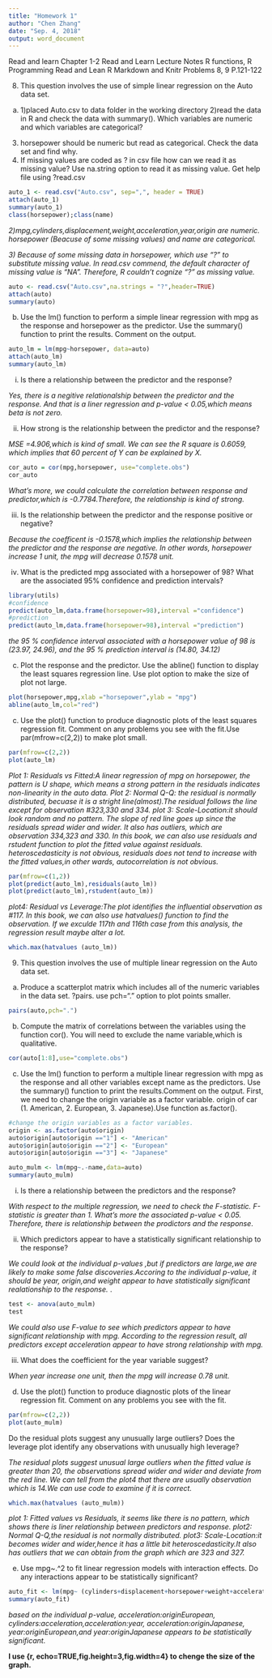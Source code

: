 ```yaml
---
title: "Homework 1"
author: "Chen Zhang"
date: "Sep. 4, 2018"
output: word_document
---
```


Read and learn Chapter 1-2
Read and Learn Lecture Notes R functions, R Programming
Read and Lean R Markdown and Knitr
Problems 8, 9 P.121-122


8. This question involves the use of simple linear regression on the Auto
data set.
a. 1)placed Auto.csv to data folder in the working directory
2)read the data in R and check the data with summary(). Which variables are numeric and which variables are categorical?
3) horsepower should be numeric but read as categorical. Check the data set and find why.
4) If missing values are coded as ? in csv file how can we read it as missing value? Use na.string option to read it as missing value. Get help file using ?read.csv 

```r
auto_1 <- read.csv("Auto.csv", sep=",", header = TRUE)
attach(auto_1)
summary(auto_1)
class(horsepower);class(name)
```
_2)mpg,cylinders,displacement,weight,acceleration,year,origin are numeric. horsepower (Beacuse of some missing values) and name are categorical._

_3) Because of some missing data in horsepower, which use "?" to substitute missing value. In read.csv commend, the default character of missing value is "NA". Therefore, R couldn't cognize "?" as missing value._
```r
auto <- read.csv("Auto.csv",na.strings = "?",header=TRUE)
attach(auto)
summary(auto)
```

(b) Use the lm() function to perform a simple linear regression with
mpg as the response and horsepower as the predictor. Use the
summary() function to print the results. Comment on the output.

```r
auto_lm = lm(mpg~horsepower, data=auto)
attach(auto_lm)
summary(auto_lm)
```

i. Is there a relationship between the predictor and the response?

_Yes, there is a negitive relationalship between the predictor and the response. And that is a liner regression and p-value < 0.05,which means beta is not zero._

ii. How strong is the relationship between the predictor and the response?

_MSE =4.906,which is kind of small. We can see the R square is 0.6059, which implies that 60 percent of Y can be explained by X._
```r
cor_auto = cor(mpg,horsepower, use="complete.obs")
cor_auto
```

_What's more, we could calculate the correlation between response and predictor,which is -0.7784.Therefore, the relationship is kind of strong._


iii. Is the relationship between the predictor and the response
positive or negative? 

_Because the coefficent is -0.1578,which implies the relationship between the predictor and the response are negative. In other words, horsepower increase 1 unit, the mpg will decrease 0.1578 unit. _

iv. What is the predicted mpg associated with a horsepower of
98? What are the associated 95% confidence and prediction
intervals? 

```r
library(utils)
#confidence
predict(auto_lm,data.frame(horsepower=98),interval ="confidence")
#prediction
predict(auto_lm,data.frame(horsepower=98),interval ="prediction")
```
_the 95 % confidence interval associated with a horsepower value of 98 is (23.97, 24.96), and the 95 % prediction interval is (14.80, 34.12)_

(c) Plot the response and the predictor. Use the abline() function to display the least squares regression line. Use plot option to make the size of plot not large.
```r
plot(horsepower,mpg,xlab ="horsepower",ylab = "mpg")
abline(auto_lm,col="red")
```

(c) Use the plot() function to produce diagnostic plots of the least squares regression fit. Comment on any problems you see with the fit.Use par(mfrow=c(2,2)) to make plot small. 

```r
par(mfrow=c(2,2))
plot(auto_lm)
```

_Plot 1: Residuals vs Fitted:A linear regression of mpg on horsepower, the pattern is U shape, which means a strong pattern in the residuals indicates non-linearity in the auto data._
_Plot 2: Normal Q-Q: the residual is normally distributed, becuase it is a stright line(almost).The residual follows the line except for observation #323,330 and 334._
_plot 3: Scale-Location:it should look random and no pattern. The slope of red line goes up since the residuals spread wider and wider. It also has outliers, which are observation 334,323 and 330. In this book, we can also use residuals and rstudent function to plot the fitted value against residuals. heteroscedasticity is not obvious, residuals does not tend to increase with the fitted values,in other wards, autocorrelation is not obvious._
```r
par(mfrow=c(1,2))
plot(predict(auto_lm),residuals(auto_lm))
plot(predict(auto_lm),rstudent(auto_lm))
```

_plot4: Residual vs Leverage:The plot identifies the influential observation as #117. In this book, we can also use hatvalues() function to find the observation. If we exculde 117th and 116th case from this analysis, the regression result maybe alter a lot._
```r
which.max(hatvalues (auto_lm))
```


9. This question involves the use of multiple linear regression on the Auto data set.

(a) Produce a scatterplot matrix which includes all of the numeric variables in the data set. ?pairs. use pch="." option to plot points smaller. 

```r
pairs(auto,pch=".")
```

(b) Compute the matrix of correlations between the variables using the function cor(). You will need to exclude the name variable,which is qualitative.

```r
cor(auto[1:8],use="complete.obs")
```

(c) Use the lm() function to perform a multiple linear regression with mpg as the response and all other variables except name as the predictors. Use the summary() function to print the results.Comment on the output. First, we need to change the origin variable as a factor variable. origin of car (1. American, 2. European, 3. Japanese).Use function as.factor().

```r
#change the origin variables as a factor variables.
origin <- as.factor(auto$origin)
auto$origin[auto$origin =="1"] <- "American"
auto$origin[auto$origin =="2"] <- "European"
auto$origin[auto$origin =="3"] <- "Japanese"

auto_mulm <- lm(mpg~.-name,data=auto)
summary(auto_mulm)
```



i. Is there a relationship between the predictors and the response? 

_With respect to the multiple regression, we need to check the F-statistic. F-statistic is greater than 1. What's more the associated p-value < 0.05. Therefore, there is relationship between the prodictors and the response_.

ii. Which predictors appear to have a statistically significant
relationship to the response? 

_We could look at the individual p-values ,but if predictors are large,we are likely to make some false discoveries.Accoring to the individual p-value, it should be year, origin,and weight appear to have statistically significant realationship to the response. _.

```r
test <- anova(auto_mulm)
test
```

_We could also use F-value to see which predictors appear to have significant relationship with mpg. According to the regression result, all predictors except acceleration appear to have strong relationship with mpg._

iii. What does the coefficient for the year variable suggest? 

_When year increase one unit, then the mpg will increase 0.78 unit._

(d) Use the plot() function to produce diagnostic plots of the linear regression fit. Comment on any problems you see with the fit.

```r
par(mfrow=c(2,2))
plot(auto_mulm)
```

Do the residual plots suggest any unusually large outliers? Does
the leverage plot identify any observations with unusually high
leverage? 

_The residual plots suggest unusual large outliers when the fitted value is greater than 20, the observations spread wider and wider and deviate from the red line. We can tell from the plot4 that there are usually observation which is 14.We can use code to examine if it is correct._
```r
which.max(hatvalues (auto_mulm))
```

_plot 1: Fitted values vs Residuals, it seems like there is no pattern, which shows there is liner relationship between predictors and response._
_plot2: Normal Q-Q,the residual is not normally distributed._
_plot3: Scale-Location:it becomes wider and wider,hence it has a little bit heteroscedasticity.It also has outliers that we can obtain from the graph which are 323 and 327. _

(e) Use mpg~.^2 to fit linear regression models with
interaction effects. Do any interactions appear to be statistically
significant?

```r
auto_fit <- lm(mpg~ (cylinders+displacement+horsepower+weight+acceleration+year+origin)^2,data=auto)
summary(auto_fit)
```
_based on the individual p-value, acceleration:originEuropean, cylinders:acceleration,acceleration:year, acceleration:originJapanese, year:originEuropean,and year:originJapanese appears to be statistically significant._

**I use {r, echo=TRUE,fig.height=3,fig.width=4} to chenge the size of the graph. **
